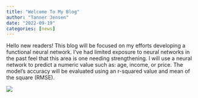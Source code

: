 ```yaml
---
title: "Welcome To My Blog"
author: "Tanner Jensen"
date: "2022-09-19"
categories: [news]
---
```


Hello new readers! This blog will be focused on my efforts developing a functional neural network. I’ve had limited exposure to neural networks in the past feel that this area is one needing strengthening. I will use a neural network to predict a numeric value such as: age, income, or price. The model’s accuracy will be evaluated using an r-squared value and mean of the square (RMSE). 

![](irobot.webp){.preview-image}

